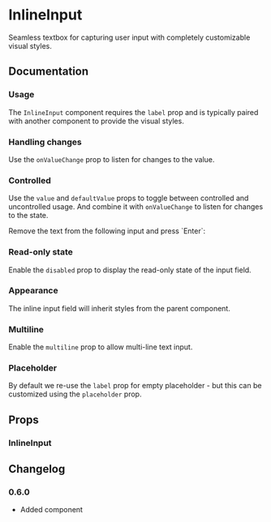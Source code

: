 
# InlineInput

Seamless textbox for capturing user input with completely customizable visual styles.

## Documentation

### Usage

The `InlineInput` component requires the `label` prop and is typically paired with another component to provide the visual styles.

<Demo component="inline-input/usage" />

### Handling changes

Use the `onValueChange` prop to listen for changes to the value.

<Demo component="inline-input/change-usage" />

### Controlled

Use the `value` and `defaultValue` props to toggle between controlled and uncontrolled usage. And combine it with `onValueChange` to listen for changes to the state.

<Alert intent="warning" mt="16">
  Remove the text from the following input and press `Enter`:
</Alert>

<Demo component="inline-input/controlled-usage" />

### Read-only state

Enable the `disabled` prop to display the read-only state of the input field.

<Demo component="inline-input/disabled-usage" />

### Appearance

The inline input field will inherit styles from the parent component.

<Demo component="inline-input/appearance-usage" />

### Multiline

Enable the `multiline` prop to allow multi-line text input.

<Demo component="inline-input/multiline-usage" />

### Placeholder

By default we re-use the `label` prop for empty placeholder - but this can be customized using the `placeholder` prop.

<Demo component="inline-input/placeholder-usage" />

## Props

### InlineInput

<PropsTable component="InlineInput" />

## Changelog

### 0.6.0

- Added component
